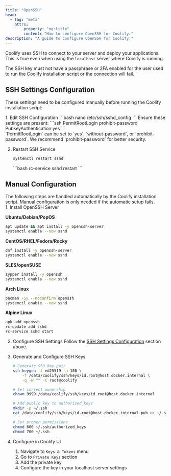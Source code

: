 ```yaml
---
title: "OpenSSH"
head:
  - tag: "meta"
    attrs:
        property: "og:title"
        content: "How to configure OpenSSH for Coolify."
description: "A guide to configure OpenSSH for Coolify."
---
```



Coolify uses SSH to connect to your server and deploy your applications. This is true even when using the `localhost` server where Coolify is running.

<Aside type="caution">
  The SSH key must not have a passphrase or 2FA enabled for the user used to run the Coolify installation script or the connection will fail.
</Aside>

## SSH Settings Configuration

These settings need to be configured manually before running the Coolify installation script:

<Steps>
1. Edit SSH Configuration
   ```bash
   nano /etc/ssh/sshd_config
   ```
   Ensure these settings are present:
   ```ssh
   PermitRootLogin prohibit-password
   PubkeyAuthentication yes
   ```
   <Aside type="note">
   `PermitRootLogin` can be set to `yes`, `without-password`, or `prohibit-password`. We recommend `prohibit-password` for better security.
   </Aside>

2. Restart SSH Service
   <Tabs>
     <TabItem label="SystemD">
     ```bash
     systemctl restart sshd
     ```
     </TabItem>
     <TabItem label="OpenRC">
     ```bash
     rc-service sshd restart
     ```
     </TabItem>
   </Tabs>
</Steps>

## Manual Configuration

<Aside type="note">
The following steps are handled automatically by the Coolify installation script. Manual configuration is only needed if the automatic setup fails.
</Aside>

<Steps>
1. Install OpenSSH Server

   **Ubuntu/Debian/PopOS**
   ```bash
   apt update && apt install -y openssh-server
   systemctl enable --now sshd
   ```

   **CentOS/RHEL/Fedora/Rocky**
   ```bash
   dnf install -y openssh-server
   systemctl enable --now sshd
   ```

   **SLES/openSUSE**
   ```bash
   zypper install -y openssh
   systemctl enable --now sshd
   ```

   **Arch Linux**
   ```bash
   pacman -Sy --noconfirm openssh
   systemctl enable --now sshd
   ```

   **Alpine Linux**
   ```bash
   apk add openssh
   rc-update add sshd
   rc-service sshd start
   ```

2. Configure SSH Settings
   Follow the [SSH Settings Configuration](#ssh-settings-configuration) section above.

3. Generate and Configure SSH Keys
   ```bash
   # Generate SSH key pair
   ssh-keygen -t ed25519 -a 100 \
       -f /data/coolify/ssh/keys/id.root@host.docker.internal \
       -q -N "" -C root@coolify

   # Set correct ownership
   chown 9999 /data/coolify/ssh/keys/id.root@host.docker.internal

   # Add public key to authorized_keys
   mkdir -p ~/.ssh
   cat /data/coolify/ssh/keys/id.root@host.docker.internal.pub >> ~/.ssh/authorized_keys

   # Set proper permissions
   chmod 600 ~/.ssh/authorized_keys
   chmod 700 ~/.ssh
   ```

4. Configure in Coolify UI
   1. Navigate to `Keys & Tokens` menu
   2. Go to `Private Keys` section
   3. Add the private key
   4. Configure the key in your localhost server settings
</Steps>
